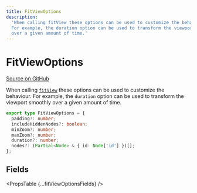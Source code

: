 ```yaml
---
title: FitViewOptions
description:
  'When calling fitView these options can be used to customize the behaviour.
  For example, the duration option can be used to transform the viewport smoothly
  over a given amount of time.'
---
```



# FitViewOptions

[Source on GitHub](https://github.com/xyflow/xyflow/blob/v11/packages/core/src/types/general.ts/#L75)

When calling [`fitView`](/api-reference/types/react-flow-instance#fitview) these options can be used
to customize the behaviour. For example, the `duration` option can be used to
transform the viewport smoothly over a given amount of time.

```ts
export type FitViewOptions = {
  padding?: number;
  includeHiddenNodes?: boolean;
  minZoom?: number;
  maxZoom?: number;
  duration?: number;
  nodes?: (Partial<Node> & { id: Node['id'] })[];
};
```

## Fields

<PropsTable {...fitViewOptionsFields} />
